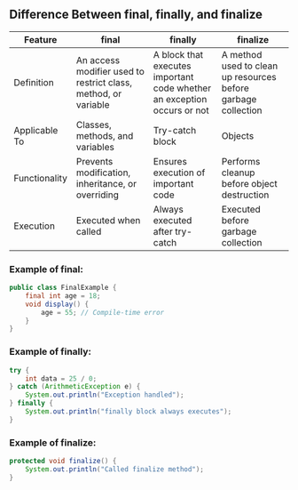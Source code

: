 ## Difference Between final, finally, and finalize

| Feature | final | finally | finalize |
|---------|-------|---------|----------|
| Definition | An access modifier used to restrict class, method, or variable | A block that executes important code whether an exception occurs or not | A method used to clean up resources before garbage collection |
| Applicable To | Classes, methods, and variables | Try-catch block | Objects |
| Functionality | Prevents modification, inheritance, or overriding | Ensures execution of important code | Performs cleanup before object destruction |
| Execution | Executed when called | Always executed after try-catch | Executed before garbage collection |

### Example of final:
```java
public class FinalExample {
    final int age = 18;
    void display() {
        age = 55; // Compile-time error
    }
}
```

### Example of finally:
```java
try {
    int data = 25 / 0;
} catch (ArithmeticException e) {
    System.out.println("Exception handled");
} finally {
    System.out.println("finally block always executes");
}
```

### Example of finalize:
```java
protected void finalize() {
    System.out.println("Called finalize method");
}
```
